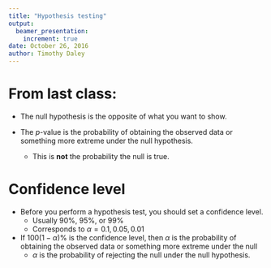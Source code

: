 ```yaml
---
title: "Hypothesis testing"
output:
  beamer_presentation:
    increment: true
date: October 26, 2016
author: Timothy Daley
---
```


# From last class: 

- The null hypothesis is the opposite of what you want to show.

- The $p$-value is the probability of obtaining the observed data or something more extreme under the null hypothesis.
    - This is **not** the probability the null is true.
    
# Confidence level

- Before you perform a hypothesis test, you should set a confidence level.
    - Usually $90 \%$, $95 \%$, or $99 \%$
    - Corresponds to $\alpha = 0.1, 0.05, 0.01$

- If $100 (1 - \alpha) \%$ is the confidence level, then $\alpha$ is the probability of obtaining the observed data or something more extreme under the null
     - $\alpha$ is the probability of rejecting the null under the null hypothesis.
     
